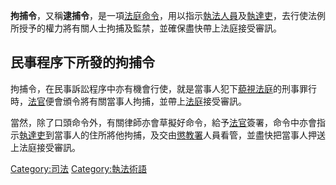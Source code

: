 {{globalize|time=2010-08-14T06:01:50+00:00}}
{{unreferenced|time=2010-08-14T06:01:50+00:00}}
{{redirect2|逮捕令|同名漫画作品|逮捕令 (漫畫)}}
'''拘捕令'''，又稱'''逮捕令'''，是一項[[法庭命令|法庭命令]]，用以指示[[執法人員|執法人員]]及[[執達吏|執達吏]]，去行使法例所授予的權力將有關人士拘捕及監禁，並確保盡快帶上法庭接受審訊。

==民事程序下所發的拘捕令==
拘捕令，在民事訴訟程序中亦有機會行使，就是當事人犯下[[藐視法庭|藐視法庭]]的刑事罪行時，[[法官|法官]]便會頒令將有關當事人拘捕，並帶上[[法庭|法庭]]接受審訊。

當然，除了口頭命令外，有關律師亦會草擬好命令，給予[[法官|法官]]簽署，命令中亦會指示[[執達吏|執達吏]]到當事人的住所將他拘捕，及交由[[懲教署|懲教署]]人員看管，並盡快把當事人押送上法庭接受審訊。
{{刑事訴訟法}}
{{Authority control}}
[[Category:司法|Category:司法]]
[[Category:執法術語|Category:執法術語]]